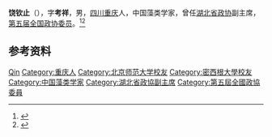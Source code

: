 '''饶钦止'''（{{bd|1900年|2月22日|1998年|3月28日}}），字'''考祥'''，男，[[四川|四川]][[重庆|重庆]]人，中国藻类学家，曾任[[湖北省政协|湖北省政协]]副主席，[[第五届全国政协委员|第五届全国政协委员]]。<ref>{{Cite book|title=20世纪中华人物名字号辞典|author=周家珍编著|publisher=法律出版社|year=2000|isbn=9787503628320|location=北京|pages=}}</ref><ref>{{Cite book|title=中华当代文化名人大辞典|author=张品兴, 殷登祥, 陈有进等主编|publisher=中国广播电视出版社|year=1992|isbn=9787504315137|location=北京|pages=}}</ref>

== 参考资料 ==
{{reflist}}

{{中国人物小作品}}

{{Authority control}}
{{DEFAULTSORT:Rao饶}}
[[Category:饶姓|Qin]]
[[Category:重庆人|Category:重庆人]]
[[Category:北京师范大学校友|Category:北京师范大学校友]]
[[Category:密西根大學校友|Category:密西根大學校友]]
[[Category:中国藻类学家|Category:中国藻类学家]]
[[Category:湖北省政協副主席|Category:湖北省政協副主席]]
[[Category:第五屆全國政協委員|Category:第五屆全國政協委員]]